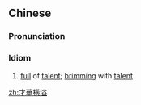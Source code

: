 {{also|才华横溢}}
==Chinese==
{{zh-forms|s=才华横溢|type=22}}

===Pronunciation===
{{zh-pron
|m=cáihuá héngyì
|cat=id
}}

===Idiom===
{{zh-idiom}}

# [[full]] of [[talent]]; [[brimming]] with [[talent]]

[[zh:才華橫溢]]